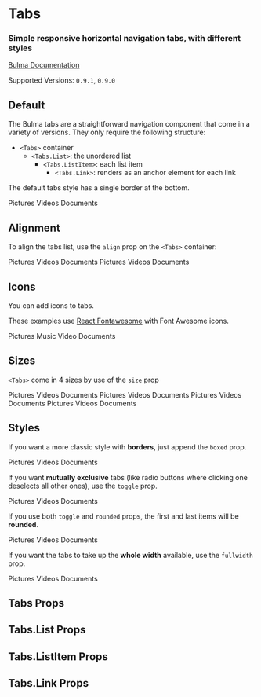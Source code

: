 


<Meta title="Components/Tabs" component={Tabs} />

# Tabs

### Simple responsive horizontal navigation **tabs**, with different styles

[Bulma Documentation](https://bulma.io/documentation/components/tabs/)

Supported Versions: `0.9.1`, `0.9.0`

## Default

The Bulma tabs are a straightforward navigation component that come in a variety of versions. They only require the following structure:

- `<Tabs>` container
  - `<Tabs.List>`: the unordered list
    - `<Tabs.ListItem>`: each list item
      - `<Tabs.Link>`: renders as an anchor element for each link

The default tabs style has a single border at the bottom.

<Canvas>
  <Story name="Default">
    <Tabs>
      <Tabs.List className="is-large">
        <Tabs.ListItem active>
          <Tabs.Link>Pictures</Tabs.Link>
        </Tabs.ListItem>
        <Tabs.ListItem>
          <Tabs.Link>Videos</Tabs.Link>
        </Tabs.ListItem>
        <Tabs.ListItem>
          <Tabs.Link>Documents</Tabs.Link>
        </Tabs.ListItem>
      </Tabs.List>
    </Tabs>
  </Story>
</Canvas>

## Alignment

To align the tabs list, use the `align` prop on the `<Tabs>` container:

<Canvas>
  <Story name="Alignment">
    <React.Fragment>
      <Tabs align="center">
        <Tabs.List>
          <Tabs.ListItem active>
            <Tabs.Link>Pictures</Tabs.Link>
          </Tabs.ListItem>
          <Tabs.ListItem>
            <Tabs.Link>Videos</Tabs.Link>
          </Tabs.ListItem>
          <Tabs.ListItem>
            <Tabs.Link>Documents</Tabs.Link>
          </Tabs.ListItem>
        </Tabs.List>
      </Tabs>
      <Tabs align="right">
        <Tabs.List>
          <Tabs.ListItem active>
            <Tabs.Link>Pictures</Tabs.Link>
          </Tabs.ListItem>
          <Tabs.ListItem>
            <Tabs.Link>Videos</Tabs.Link>
          </Tabs.ListItem>
          <Tabs.ListItem>
            <Tabs.Link>Documents</Tabs.Link>
          </Tabs.ListItem>
        </Tabs.List>
      </Tabs>
    </React.Fragment>
  </Story>
</Canvas>

## Icons

You can add icons to tabs.

These examples use [React Fontawesome](https://github.com/FortAwesome/react-fontawesome) with Font Awesome icons.

<Canvas>
  <Story name="Icons">
    <Tabs align="center">
      <Tabs.List>
        <Tabs.ListItem active>
          <Tabs.Link>
            <Icon size="small">
              <FontAwesomeIcon icon={faImage} />
            </Icon>
            <span>Pictures</span>
          </Tabs.Link>
        </Tabs.ListItem>
        <Tabs.ListItem>
          <Tabs.Link>
            <Icon size="small">
              <FontAwesomeIcon icon={faMusic} />
            </Icon>
            <span>Music</span>
          </Tabs.Link>
        </Tabs.ListItem>
        <Tabs.ListItem>
          <Tabs.Link>
            <Icon size="small">
              <FontAwesomeIcon icon={faFilm} />
            </Icon>
            <span>Video</span>
          </Tabs.Link>
        </Tabs.ListItem>
        <Tabs.ListItem>
          <Tabs.Link>
            <Icon size="small">
              <FontAwesomeIcon icon={faFileAlt} />
            </Icon>
            <span>Documents</span>
          </Tabs.Link>
        </Tabs.ListItem>
      </Tabs.List>
    </Tabs>
  </Story>
</Canvas>

## Sizes

`<Tabs>` come in 4 sizes by use of the `size` prop

<Canvas>
  <Story name="Sizes">
    <React.Fragment>
      <Tabs size="small">
        <Tabs.List>
          <Tabs.ListItem active>
            <Tabs.Link>Pictures</Tabs.Link>
          </Tabs.ListItem>
          <Tabs.ListItem>
            <Tabs.Link>Videos</Tabs.Link>
          </Tabs.ListItem>
          <Tabs.ListItem>
            <Tabs.Link>Documents</Tabs.Link>
          </Tabs.ListItem>
        </Tabs.List>
      </Tabs>
      <Tabs>
        <Tabs.List>
          <Tabs.ListItem active>
            <Tabs.Link>Pictures</Tabs.Link>
          </Tabs.ListItem>
          <Tabs.ListItem>
            <Tabs.Link>Videos</Tabs.Link>
          </Tabs.ListItem>
          <Tabs.ListItem>
            <Tabs.Link>Documents</Tabs.Link>
          </Tabs.ListItem>
        </Tabs.List>
      </Tabs>
      <Tabs size="medium">
        <Tabs.List>
          <Tabs.ListItem active>
            <Tabs.Link>Pictures</Tabs.Link>
          </Tabs.ListItem>
          <Tabs.ListItem>
            <Tabs.Link>Videos</Tabs.Link>
          </Tabs.ListItem>
          <Tabs.ListItem>
            <Tabs.Link>Documents</Tabs.Link>
          </Tabs.ListItem>
        </Tabs.List>
      </Tabs>
      <Tabs size="large">
        <Tabs.List>
          <Tabs.ListItem active>
            <Tabs.Link>Pictures</Tabs.Link>
          </Tabs.ListItem>
          <Tabs.ListItem>
            <Tabs.Link>Videos</Tabs.Link>
          </Tabs.ListItem>
          <Tabs.ListItem>
            <Tabs.Link>Documents</Tabs.Link>
          </Tabs.ListItem>
        </Tabs.List>
      </Tabs>
    </React.Fragment>
  </Story>
</Canvas>

## Styles

If you want a more classic style with **borders**, just append the `boxed` prop.

<Canvas>
  <Story name="Boxed">
    <Tabs boxed>
      <Tabs.List>
        <Tabs.ListItem active>
          <Tabs.Link>Pictures</Tabs.Link>
        </Tabs.ListItem>
        <Tabs.ListItem>
          <Tabs.Link>Videos</Tabs.Link>
        </Tabs.ListItem>
        <Tabs.ListItem>
          <Tabs.Link>Documents</Tabs.Link>
        </Tabs.ListItem>
      </Tabs.List>
    </Tabs>
  </Story>
</Canvas>

If you want **mutually exclusive** tabs (like radio buttons where clicking one deselects all other ones), use the `toggle` prop.

<Canvas>
  <Story name="Toggle">
    <Tabs toggle>
      <Tabs.List>
        <Tabs.ListItem active>
          <Tabs.Link>Pictures</Tabs.Link>
        </Tabs.ListItem>
        <Tabs.ListItem>
          <Tabs.Link>Videos</Tabs.Link>
        </Tabs.ListItem>
        <Tabs.ListItem>
          <Tabs.Link>Documents</Tabs.Link>
        </Tabs.ListItem>
      </Tabs.List>
    </Tabs>
  </Story>
</Canvas>

If you use both `toggle` and `rounded` props, the first and last items will be **rounded**.

<Canvas>
  <Story name="Toggle Rounded">
    <Tabs toggle rounded>
      <Tabs.List>
        <Tabs.ListItem active>
          <Tabs.Link>Pictures</Tabs.Link>
        </Tabs.ListItem>
        <Tabs.ListItem>
          <Tabs.Link>Videos</Tabs.Link>
        </Tabs.ListItem>
        <Tabs.ListItem>
          <Tabs.Link>Documents</Tabs.Link>
        </Tabs.ListItem>
      </Tabs.List>
    </Tabs>
  </Story>
</Canvas>

If you want the tabs to take up the **whole width** available, use the `fullwidth` prop.

<Canvas>
  <Story name="Fullwidth">
    <Tabs fullwidth>
      <Tabs.List>
        <Tabs.ListItem active>
          <Tabs.Link>Pictures</Tabs.Link>
        </Tabs.ListItem>
        <Tabs.ListItem>
          <Tabs.Link>Videos</Tabs.Link>
        </Tabs.ListItem>
        <Tabs.ListItem>
          <Tabs.Link>Documents</Tabs.Link>
        </Tabs.ListItem>
      </Tabs.List>
    </Tabs>
  </Story>
</Canvas>

## Tabs Props

<ArgsTable of={Tabs} />

## Tabs.List Props

<ArgsTable of={Tabs.List} />

## Tabs.ListItem Props

<ArgsTable of={Tabs.ListItem} />

## Tabs.Link Props

<ArgsTable of={Tabs.Link} />
